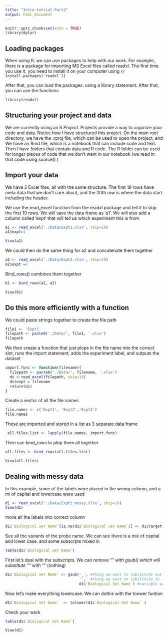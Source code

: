 ```yaml
---
title: "Intro-tutrial-Part2"
output: html_document
---
```


```r
knitr::opts_chunk$set(echo = TRUE)
library(dplyr)
```

## Loading packages

When using R, we can use packages to help with our work. For example, there is a package for importing MS Excel files called readxl. The first time you use it, you need to install it on your computer using `{r install.packages('readxl')}`

After that, you can load the packages. using a library statement. After that, you can use the functions

```r
library(readxl)
```

## Structuring your project and data

We are currently using an R *Project*. Projects provide a way to organize your code and data. Notice how I have structured this project. On the main root directory, we have the .rproj file, which can be used to open the project, and We have an Rmd file, which is a notebook that can include code and text. Then I have folders that contain data and R code. The R folder can be used for longer pieces of code that we don't want in our notebook (we read in that code using source() )

## Import your data

We have 3 Excel files, all with the same structure. The first 19 rows have meta data that we don't care about, and the 20th row is where the data start including the header.

We use the read_excel function from the readxl package and tell it to skip the first 19 rows. We will save the data frame as 'a1'. We will also add a column called 'expt' that will tell us which experiment this is from
```r
a1 <- read_excel('./Data/Expt1.xlsx', skip=19)
a1$expt=1
```

```r
View(a1)
```

We could then do the same thing for a2 and concatenate them together

```r
a2 <- read_excel('./Data/Expt2.xlsx', skip=19)
a2$expt =2
```

Bind_rows() combines them together
```r
b1 <- bind_rows(a1, a2)
```

```r
View(b1)
```

## Do this more efficiently with a function

We could paste strings together to create the file path
```r
file1 <- 'Expt1'
filepath <- paste0('./Data/', file1, '.xlsx')
filepath
```

We then create a function that just plops in the file name into the correct slot, runs the import statement, adds the experiment label, and outputs the dataset
```r
import.func <- function(filename){
  filepath <- paste0('./Data/', filename, '.xlsx')
  ds <-read_excel(filepath, skip=19)
  ds$expt = filename
  return(ds)
}
```

Create a vector of all the file names
```r
file.names <- c('Expt1', 'Expt2','Expt3')
file.names
```

These are imported and stored in a list as 3 separate data frame
```r
 all.files.list <- lapply(file.names, import.func)
```

Then use bind_rows to plop them all together
```r
all.files <- bind_rows(all.files.list)
```

```r
View(all.files)
```

## Dealing with messy data

In this example, some of the labels were placed in the wrong column, and a mi of capital and lowercase were used

```r
d1 <- read_excel('./Data/Expt1_messy.xlsx', skip=19)
View(d1)
```

move all the labels into correct column
```r

d1$`Biological Set Name`[is.na(d1$`Biological Set Name`)] <- d1$Target[is.na(d1$`Biological Set Name`)]
```

See all the variants of the probe name. We can see there is a mix of capital and lower case. and some subscrpts mixed in

```r

table(d1$`Biological Set Name`)
```

First let's deal with the subscripts. We can remove "_" with gsub() which will substitute "_" with "" (nothing)
```r
d1$`Biological Set Name` <- gsub('_', #thing we want to substitute out
                                 '',  #thing we want to substitute in
                                 d1$`Biological Set Name`) #variable we want to change
```

Now let's make everything lowercase. We can dothis with the toower funtion
```r
d1$`Biological Set Name`  <- tolower(d1$`Biological Set Name` )
```

Check your work
```r
table(d1$`Biological Set Name`)

```

```r
View(d1)
```



